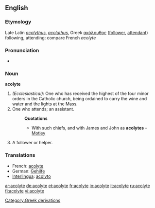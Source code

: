 ==English==

===Etymology===
Late Latin ''[[acolythus]]'', ''[[acoluthus]]'', Greek [[ακόλουθος]] ([[follower]], [[attendant]]) following, attending: compare French ''acolyte''

===Pronunciation===
*{{audio|en-us-acolyte.ogg|Audio (US)}}

===Noun===
'''acolyte'''

#''(Ecclesiastical):'' One who has received the highest of the four minor orders in the Catholic church, being ordained to carry the wine and water and the lights at the Mass.
#One who attends; an assistant. 
#:'''Quotations'''
#:*With such chiefs, and with James and John as '''acolytes''' - [[Motley]]
# A follower or helper.

===Translations===
*French: [[acolyte]] 
*German: [[Gehilfe]] 
*[[Interlingua]]: [[acolyto]]

[[Category:Greek derivations]]

[[ar:acolyte]]
[[de:acolyte]]
[[et:acolyte]]
[[fr:acolyte]]
[[io:acolyte]]
[[it:acolyte]]
[[ru:acolyte]]
[[fi:acolyte]]
[[vi:acolyte]]